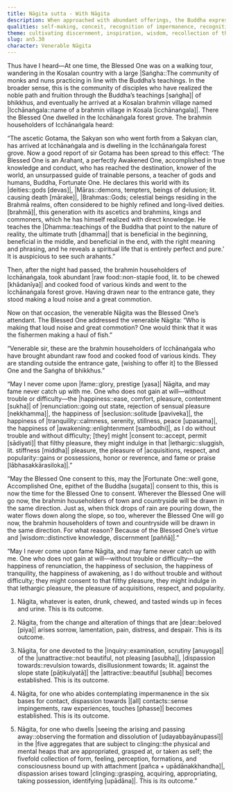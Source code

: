 ```yaml
---
title: Nāgita sutta - With Nāgita
description: When approached with abundant offerings, the Buddha expresses a heartfelt wish to avoid fame, and speaks of five contemplations which result in being established in dispassion and wisdom.
qualities: self-making, conceit, recognition of impermanence, recognition of unattractiveness, recognition of unsatisfactoriness, dispassion, passion
theme: cultivating discernment, inspiration, wisdom, recollection of the Buddha, inquisitiveness
slug: an5.30
character: Venerable Nāgita
---
```


Thus have I heard—At one time, the Blessed One was on a walking tour, wandering in the Kosalan country with a large |Saṅgha::The community of monks and nuns practicing in line with the Buddha’s teachings. In the broader sense, this is the community of disciples who have realized the noble path and fruition through the Buddha’s teachings [saṅgha]| of bhikkhus, and eventually he arrived at a Kosalan brahmin village named |Icchānaṅgala::name of a brahmin village in Kosala [icchānaṅgala]|. There the Blessed One dwelled in the Icchānaṅgala forest grove. The brahmin householders of Icchānaṅgala heard:

“The ascetic Gotama, the Sakyan son who went forth from a Sakyan clan, has arrived at Icchānaṅgala and is dwelling in the Icchānaṅgala forest grove. Now a good report of sir Gotama has been spread to this effect: ‘The Blessed One is an Arahant, a perfectly Awakened One, accomplished in true knowledge and conduct, who has reached the destination, knower of the world, an unsurpassed guide of trainable persons, a teacher of gods and humans, Buddha, Fortunate One. He declares this world with its |deities::gods [devas]|, |Māras::demons, tempters, beings of delusion; lit. causing death [mārake]|, |Brahmas::Gods; celestial beings residing in the Brahmā realms, often considered to be highly refined and long-lived deities. [brahmā]|, this generation with its ascetics and brahmins, kings and commoners, which he has himself realized with direct knowledge. He teaches the |Dhamma::teachings of the Buddha that point to the nature of reality, the ultimate truth [dhamma]| that is beneficial in the beginning, beneficial in the middle, and beneficial in the end, with the right meaning and phrasing, and he reveals a spiritual life that is entirely perfect and pure.’ It is auspicious to see such arahants.”

Then, after the night had passed, the brahmin householders of Icchānaṅgala, took abundant |raw food::non-staple food, lit. to be chewed [khādanīya]| and cooked food of various kinds and went to the Icchānaṅgala forest grove. Having drawn near to the entrance gate, they stood making a loud noise and a great commotion.

Now on that occasion, the venerable Nāgita was the Blessed One’s attendant. The Blessed One addressed the venerable Nāgita: “Who is making that loud noise and great commotion? One would think that it was the fishermen making a haul of fish.”

“Venerable sir, these are the brahmin householders of Icchānaṅgala who have brought abundant raw food and cooked food of various kinds. They are standing outside the entrance gate, [wishing to offer it] to the Blessed One and the Saṅgha of bhikkhus.”

“May I never come upon |fame::glory, prestige [yasa]| Nāgita, and may fame never catch up with me. One who does not gain at will—without trouble or difficulty—the |happiness::ease, comfort, pleasure, contentment [sukha]| of |renunciation::going out state, rejection of sensual pleasure [nekkhamma]|, the happiness of |seclusion::solitude [paviveka]|, the happiness of |tranquility::calmness, serenity, stillness, peace [upasama]|, the happiness of |awakening::enlightenment [sambodhi]|, as I do without trouble and without difficulty; [they] might |consent to::accept, permit [sādiyati]| that filthy pleasure, they might indulge in that |lethargic::sluggish, lit. stiffness [middha]| pleasure, the pleasure of |acquisitions, respect, and popularity::gains or possessions, honor or reverence, and fame or praise [lābhasakkārasiloka]|.”

“May the Blessed One consent to this, may the |Fortunate One::well gone, Accomplished One, epithet of the Buddha [sugata]| consent to this, this is now the time for the Blessed One to consent. Wherever the Blessed One will go now, the brahmin householders of town and countryside will be drawn in the same direction. Just as, when thick drops of rain are pouring down, the water flows down along the slope, so too, wherever the Blessed One will go now, the brahmin householders of town and countryside will be drawn in the same direction. For what reason? Because of the Blessed One’s virtue and |wisdom::distinctive knowledge, discernment [paññā]|.”

“May I never come upon fame Nāgita, and may fame never catch up with me. One who does not gain at will—without trouble or difficulty—the happiness of renunciation, the happiness of seclusion, the happiness of tranquility, the happiness of awakening, as I do without trouble and without difficulty; they might consent to that filthy pleasure, they might indulge in that lethargic pleasure, the pleasure of acquisitions, respect, and popularity.

1) Nāgita, whatever is eaten, drunk, chewed, and tasted winds up in feces and urine. This is its outcome.

2) Nāgita, from the change and alteration of things that are |dear::beloved [piya]| arises sorrow, lamentation, pain, distress, and despair. This is its outcome.

3) Nāgita, for one devoted to the |inquiry::examination, scrutiny [anuyoga]| of the |unattractive::not beautiful, not pleasing [asubha]|, |dispassion towards::revulsion towards, disillusionment towards; lit. against the slope state [pāṭikulyatā]| the |attractive::beautiful [subha]| becomes established. This is its outcome.

4) Nāgita, for one who abides contemplating impermanence in the six bases for contact, dispassion towards |[all] contacts::sense impingements, raw experiences, touches [phasse]| becomes established. This is its outcome.

5) Nāgita, for one who dwells |seeing the arising and passing away::observing the formation and dissolution of [udayabbayānupassī]| in the |five aggregates that are subject to clinging::the physical and mental heaps that are appropriated, grasped at, or taken as self; the fivefold collection of form, feeling, perception, formations, and consciousness bound up with attachment [pañca + upādānakkhandha]|, dispassion arises toward |clinging::grasping, acquiring, appropriating, taking possession, identifying [upādāna]|. This is its outcome.”